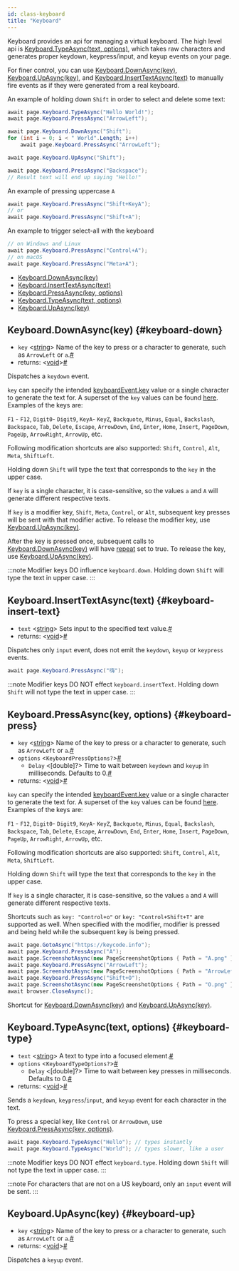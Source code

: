 ```yaml
---
id: class-keyboard
title: "Keyboard"
---
```


Keyboard provides an api for managing a virtual keyboard. The high level api is [Keyboard.TypeAsync(text, options)](./api/class-keyboard.mdx#keyboard-type), which takes raw characters and generates proper keydown, keypress/input, and keyup events on your page.

For finer control, you can use [Keyboard.DownAsync(key)](./api/class-keyboard.mdx#keyboard-down), [Keyboard.UpAsync(key)](./api/class-keyboard.mdx#keyboard-up), and [Keyboard.InsertTextAsync(text)](./api/class-keyboard.mdx#keyboard-insert-text) to manually fire events as if they were generated from a real keyboard.

An example of holding down `Shift` in order to select and delete some text:

```csharp
await page.Keyboard.TypeAsync("Hello World!");
await page.Keyboard.PressAsync("ArrowLeft");

await page.Keyboard.DownAsync("Shift");
for (int i = 0; i < " World".Length; i++)
    await page.Keyboard.PressAsync("ArrowLeft");

await page.Keyboard.UpAsync("Shift");

await page.Keyboard.PressAsync("Backspace");
// Result text will end up saying "Hello!"
```

An example of pressing uppercase `A`

```csharp
await page.Keyboard.PressAsync("Shift+KeyA");
// or 
await page.Keyboard.PressAsync("Shift+A");
```

An example to trigger select-all with the keyboard

```csharp
// on Windows and Linux
await page.Keyboard.PressAsync("Control+A");
// on macOS
await page.Keyboard.PressAsync("Meta+A");
```


- [Keyboard.DownAsync(key)](./api/class-keyboard.mdx#keyboard-down)
- [Keyboard.InsertTextAsync(text)](./api/class-keyboard.mdx#keyboard-insert-text)
- [Keyboard.PressAsync(key, options)](./api/class-keyboard.mdx#keyboard-press)
- [Keyboard.TypeAsync(text, options)](./api/class-keyboard.mdx#keyboard-type)
- [Keyboard.UpAsync(key)](./api/class-keyboard.mdx#keyboard-up)

## Keyboard.DownAsync(key) {#keyboard-down}
- `key`<a aria-hidden="true" tabindex="-1" class="list-anchor-link" id="keyboard-down-param-key"/> &#60;[string]&#62; Name of the key to press or a character to generate, such as `ArrowLeft` or `a`.<a href="#keyboard-down-param-key" class="list-anchor">#</a>
- returns:<a aria-hidden="true" tabindex="-1" class="list-anchor-link" id="keyboard-down-return"/> &#60;[void]&#62;<a href="#keyboard-down-return" class="list-anchor">#</a>

Dispatches a `keydown` event.

`key` can specify the intended [keyboardEvent.key](https://developer.mozilla.org/en-US/docs/Web/API/KeyboardEvent/key) value or a single character to generate the text for. A superset of the `key` values can be found [here](https://developer.mozilla.org/en-US/docs/Web/API/KeyboardEvent/key/Key_Values). Examples of the keys are:

`F1` - `F12`, `Digit0`- `Digit9`, `KeyA`- `KeyZ`, `Backquote`, `Minus`, `Equal`, `Backslash`, `Backspace`, `Tab`, `Delete`, `Escape`, `ArrowDown`, `End`, `Enter`, `Home`, `Insert`, `PageDown`, `PageUp`, `ArrowRight`, `ArrowUp`, etc.

Following modification shortcuts are also supported: `Shift`, `Control`, `Alt`, `Meta`, `ShiftLeft`.

Holding down `Shift` will type the text that corresponds to the `key` in the upper case.

If `key` is a single character, it is case-sensitive, so the values `a` and `A` will generate different respective texts.

If `key` is a modifier key, `Shift`, `Meta`, `Control`, or `Alt`, subsequent key presses will be sent with that modifier active. To release the modifier key, use [Keyboard.UpAsync(key)](./api/class-keyboard.mdx#keyboard-up).

After the key is pressed once, subsequent calls to [Keyboard.DownAsync(key)](./api/class-keyboard.mdx#keyboard-down) will have [repeat](https://developer.mozilla.org/en-US/docs/Web/API/KeyboardEvent/repeat) set to true. To release the key, use [Keyboard.UpAsync(key)](./api/class-keyboard.mdx#keyboard-up).

:::note
Modifier keys DO influence `keyboard.down`. Holding down `Shift` will type the text in upper case.
:::

## Keyboard.InsertTextAsync(text) {#keyboard-insert-text}
- `text`<a aria-hidden="true" tabindex="-1" class="list-anchor-link" id="keyboard-insert-text-param-text"/> &#60;[string]&#62; Sets input to the specified text value.<a href="#keyboard-insert-text-param-text" class="list-anchor">#</a>
- returns:<a aria-hidden="true" tabindex="-1" class="list-anchor-link" id="keyboard-insert-text-return"/> &#60;[void]&#62;<a href="#keyboard-insert-text-return" class="list-anchor">#</a>

Dispatches only `input` event, does not emit the `keydown`, `keyup` or `keypress` events.

```csharp
await page.Keyboard.PressAsync("嗨");
```

:::note
Modifier keys DO NOT effect `keyboard.insertText`. Holding down `Shift` will not type the text in upper case.
:::

## Keyboard.PressAsync(key, options) {#keyboard-press}
- `key`<a aria-hidden="true" tabindex="-1" class="list-anchor-link" id="keyboard-press-param-key"/> &#60;[string]&#62; Name of the key to press or a character to generate, such as `ArrowLeft` or `a`.<a href="#keyboard-press-param-key" class="list-anchor">#</a>
- `options`<a aria-hidden="true" tabindex="-1" class="list-anchor-link" id="keyboard-press-param-options"/> &#60;`KeyboardPressOptions?`&#62;<a href="#keyboard-press-param-options" class="list-anchor">#</a>
  - `Delay`<a aria-hidden="true" tabindex="-1" class="list-anchor-link" id="keyboard-press-option-delay"/> &#60;[double]?&#62; Time to wait between `keydown` and `keyup` in milliseconds. Defaults to 0.<a href="#keyboard-press-option-delay" class="list-anchor">#</a>
- returns:<a aria-hidden="true" tabindex="-1" class="list-anchor-link" id="keyboard-press-return"/> &#60;[void]&#62;<a href="#keyboard-press-return" class="list-anchor">#</a>

`key` can specify the intended [keyboardEvent.key](https://developer.mozilla.org/en-US/docs/Web/API/KeyboardEvent/key) value or a single character to generate the text for. A superset of the `key` values can be found [here](https://developer.mozilla.org/en-US/docs/Web/API/KeyboardEvent/key/Key_Values). Examples of the keys are:

`F1` - `F12`, `Digit0`- `Digit9`, `KeyA`- `KeyZ`, `Backquote`, `Minus`, `Equal`, `Backslash`, `Backspace`, `Tab`, `Delete`, `Escape`, `ArrowDown`, `End`, `Enter`, `Home`, `Insert`, `PageDown`, `PageUp`, `ArrowRight`, `ArrowUp`, etc.

Following modification shortcuts are also supported: `Shift`, `Control`, `Alt`, `Meta`, `ShiftLeft`.

Holding down `Shift` will type the text that corresponds to the `key` in the upper case.

If `key` is a single character, it is case-sensitive, so the values `a` and `A` will generate different respective texts.

Shortcuts such as `key: "Control+o"` or `key: "Control+Shift+T"` are supported as well. When specified with the modifier, modifier is pressed and being held while the subsequent key is being pressed.

```csharp
await page.GotoAsync("https://keycode.info");
await page.Keyboard.PressAsync("A");
await page.ScreenshotAsync(new PageScreenshotOptions { Path = "A.png" });
await page.Keyboard.PressAsync("ArrowLeft");
await page.ScreenshotAsync(new PageScreenshotOptions { Path = "ArrowLeft.png" });
await page.Keyboard.PressAsync("Shift+O");
await page.ScreenshotAsync(new PageScreenshotOptions { Path = "O.png" });
await browser.CloseAsync();
```

Shortcut for [Keyboard.DownAsync(key)](./api/class-keyboard.mdx#keyboard-down) and [Keyboard.UpAsync(key)](./api/class-keyboard.mdx#keyboard-up).

## Keyboard.TypeAsync(text, options) {#keyboard-type}
- `text`<a aria-hidden="true" tabindex="-1" class="list-anchor-link" id="keyboard-type-param-text"/> &#60;[string]&#62; A text to type into a focused element.<a href="#keyboard-type-param-text" class="list-anchor">#</a>
- `options`<a aria-hidden="true" tabindex="-1" class="list-anchor-link" id="keyboard-type-param-options"/> &#60;`KeyboardTypeOptions?`&#62;<a href="#keyboard-type-param-options" class="list-anchor">#</a>
  - `Delay`<a aria-hidden="true" tabindex="-1" class="list-anchor-link" id="keyboard-type-option-delay"/> &#60;[double]?&#62; Time to wait between key presses in milliseconds. Defaults to 0.<a href="#keyboard-type-option-delay" class="list-anchor">#</a>
- returns:<a aria-hidden="true" tabindex="-1" class="list-anchor-link" id="keyboard-type-return"/> &#60;[void]&#62;<a href="#keyboard-type-return" class="list-anchor">#</a>

Sends a `keydown`, `keypress`/`input`, and `keyup` event for each character in the text.

To press a special key, like `Control` or `ArrowDown`, use [Keyboard.PressAsync(key, options)](./api/class-keyboard.mdx#keyboard-press).

```csharp
await page.Keyboard.TypeAsync("Hello"); // types instantly
await page.Keyboard.TypeAsync("World"); // types slower, like a user
```

:::note
Modifier keys DO NOT effect `keyboard.type`. Holding down `Shift` will not type the text in upper case.
:::

:::note
For characters that are not on a US keyboard, only an `input` event will be sent.
:::

## Keyboard.UpAsync(key) {#keyboard-up}
- `key`<a aria-hidden="true" tabindex="-1" class="list-anchor-link" id="keyboard-up-param-key"/> &#60;[string]&#62; Name of the key to press or a character to generate, such as `ArrowLeft` or `a`.<a href="#keyboard-up-param-key" class="list-anchor">#</a>
- returns:<a aria-hidden="true" tabindex="-1" class="list-anchor-link" id="keyboard-up-return"/> &#60;[void]&#62;<a href="#keyboard-up-return" class="list-anchor">#</a>

Dispatches a `keyup` event.

[Accessibility]: ./api/class-accessibility.mdx "Accessibility"
[Browser]: ./api/class-browser.mdx "Browser"
[BrowserContext]: ./api/class-browsercontext.mdx "BrowserContext"
[BrowserType]: ./api/class-browsertype.mdx "BrowserType"
[ConsoleMessage]: ./api/class-consolemessage.mdx "ConsoleMessage"
[Dialog]: ./api/class-dialog.mdx "Dialog"
[Download]: ./api/class-download.mdx "Download"
[ElementHandle]: ./api/class-elementhandle.mdx "ElementHandle"
[FileChooser]: ./api/class-filechooser.mdx "FileChooser"
[Frame]: ./api/class-frame.mdx "Frame"
[JSHandle]: ./api/class-jshandle.mdx "JSHandle"
[Keyboard]: ./api/class-keyboard.mdx "Keyboard"
[Mouse]: ./api/class-mouse.mdx "Mouse"
[Page]: ./api/class-page.mdx "Page"
[Playwright]: ./api/class-playwright.mdx "Playwright"
[Request]: ./api/class-request.mdx "Request"
[Response]: ./api/class-response.mdx "Response"
[Route]: ./api/class-route.mdx "Route"
[Selectors]: ./api/class-selectors.mdx "Selectors"
[TimeoutError]: ./api/class-timeouterror.mdx "TimeoutError"
[Touchscreen]: ./api/class-touchscreen.mdx "Touchscreen"
[Tracing]: ./api/class-tracing.mdx "Tracing"
[Video]: ./api/class-video.mdx "Video"
[WebSocket]: ./api/class-websocket.mdx "WebSocket"
[WebSocketFrame]: ./api/class-websocketframe.mdx "WebSocketFrame"
[Worker]: ./api/class-worker.mdx "Worker"
[Element]: https://developer.mozilla.org/en-US/docs/Web/API/element "Element"
[EvaluationArgument]: ./core-concepts.mdx#evaluation-argument "EvaluationArgument"
[Promise]: https://developer.mozilla.org/en-US/docs/Web/JavaScript/Reference/Global_Objects/Promise "Promise"
[iterator]: https://developer.mozilla.org/en-US/docs/Web/JavaScript/Reference/Iteration_protocols "Iterator"
[origin]: https://developer.mozilla.org/en-US/docs/Glossary/Origin "Origin"
[selector]: https://developer.mozilla.org/en-US/docs/Web/CSS/CSS_Selectors "selector"
[Serializable]: https://developer.mozilla.org/en-US/docs/Web/JavaScript/Reference/Global_Objects/JSON/stringify#Description "Serializable"
[UIEvent.detail]: https://developer.mozilla.org/en-US/docs/Web/API/UIEvent/detail "UIEvent.detail"
[UnixTime]: https://en.wikipedia.org/wiki/Unix_time "Unix Time"
[xpath]: https://developer.mozilla.org/en-US/docs/Web/XPath "xpath"

[Array]: https://developer.mozilla.org/en-US/docs/Web/JavaScript/Reference/Global_Objects/Array "Array"
[boolean]: https://developer.mozilla.org/en-US/docs/Web/JavaScript/Data_structures#Boolean_type "Boolean"
[Buffer]: https://nodejs.org/api/buffer.html#buffer_class_buffer "Buffer"
[ChildProcess]: https://nodejs.org/api/child_process.html "ChildProcess"
[Error]: https://nodejs.org/api/errors.html#errors_class_error "Error"
[EventEmitter]: https://nodejs.org/api/events.html#events_class_eventemitter "EventEmitter"
[function]: https://developer.mozilla.org/en-US/docs/Web/JavaScript/Reference/Global_Objects/Function "Function"
[Map]: https://developer.mozilla.org/en-US/docs/Web/JavaScript/Reference/Global_Objects/Map "Map"
[null]: https://developer.mozilla.org/en-US/docs/Web/JavaScript/Reference/Global_Objects/null "null"
[number]: https://developer.mozilla.org/en-US/docs/Web/JavaScript/Data_structures#Number_type "Number"
[Object]: https://developer.mozilla.org/en-US/docs/Web/JavaScript/Reference/Global_Objects/Object "Object"
[Promise]: https://developer.mozilla.org/en-US/docs/Web/JavaScript/Reference/Global_Objects/Promise "Promise"
[Readable]: https://nodejs.org/api/stream.html#stream_class_stream_readable "Readable"
[RegExp]: https://developer.mozilla.org/en-US/docs/Web/JavaScript/Reference/Global_Objects/RegExp "RegExp"
[void]: https://developer.mozilla.org/en-US/docs/Web/JavaScript/Reference/Global_Objects/undefined "void"
[string]: https://developer.mozilla.org/en-US/docs/Web/JavaScript/Data_structures#String_type "string"
[URL]: https://nodejs.org/api/url.html "URL"

[Action]: https://docs.microsoft.com/en-us/dotnet/api/system.action-1?view=net-5.0 "Action"
[Func]: https://docs.microsoft.com/en-us/dotnet/api/system.func-2?view=net-5.0 "Func"
[IEnumerable]: https://docs.microsoft.com/en-us/dotnet/api/system.collections.ienumerable?view=net-5.0 "IEnumerable"
[TResult]: https://docs.microsoft.com/en-us/dotnet/api/system.threading.tasks.task-1?view=net-5.0 "TResult"

[all available image tags]: https://mcr.microsoft.com/v2/playwright/tags/list "all available image tags"
[Docker Hub]: https://hub.docker.com/_/microsoft-playwright "Docker Hub"
[Dockerfile.focal]: https://github.com/microsoft/playwright/blob/master/utils/docker/Dockerfile.focal "Dockerfile.focal"